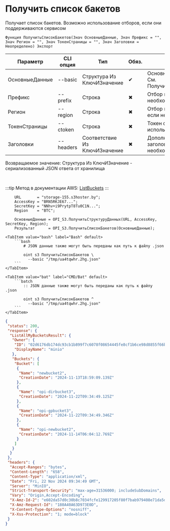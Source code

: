 ﻿---
sidebar_position: 12
description: Получить список бакетов и другие функции для работы с S3 в Открытом пакете интеграций - бесплатной open-source библиотеке интеграций для 1С:Предприятие 8, OneScript и CLI
keywords: [1C, 1С, 1С:Предприятие, 1С:Предприятие 8.3, API, Интеграция, Сервисы, Обмен, OneScript, CLI, S3]
---


# Получить список бакетов
 Получает список бакетов. Возможно использование отборов, если они поддерживаются сервисом



`Функция ПолучитьСписокБакетов(Знач ОсновныеДанные, Знач Префикс = "", Знач Регион = "", Знач ТокенСтраницы = "", Знач Заголовки = Неопределено) Экспорт`

  | Параметр | CLI опция | Тип | Обяз. | Назначение |
  |-|-|-|-|-|
  | ОсновныеДанные | --basic | Структура Из КлючИЗначение | &#x2714; | Основные данные запроса. См. ПолучитьСтруктуруДанных |
  | Префикс | --prefix | Строка | &#x2716; | Отбор по префиксу, если необходимо |
  | Регион | --region | Строка | &#x2716; | Отбор по региону бакета, если необходимо |
  | ТокенСтраницы | --ctoken | Строка | &#x2716; | Токен страницы, если используется пагинация |
  | Заголовки | --headers | Соответствие Из КлючИЗначение | &#x2716; | Дополнительные заголовки запроса, если необходимо |

  
  Возвращаемое значение:   Структура Из КлючИЗначение - сериализованный JSON ответа от хранилища

<br/>

:::tip
Метод в документации AWS: [ListBuckets](https://docs.aws.amazon.com/AmazonS3/latest/API/API_ListBuckets.html)
:::
<br/>



```bsl title="Пример использования для 1С:Предприятие/OneScript"
    URL       = "storage-155.s3hoster.by";
    AccessKey = "BRN5RKJE67...";
    SecretKey = "NNhv+i9PrytpT8Tu0C1N...";
    Region    = "BTC";

    ОсновныеДанные = OPI_S3.ПолучитьСтруктуруДанных(URL, AccessKey, SecretKey, Region);
    Результат      = OPI_S3.ПолучитьСписокБакетов(ОсновныеДанные);
```
    

 <Tabs>
  
    <TabItem value="bash" label="Bash" default>
        ```bash
            # JSON данные также могут быть переданы как путь к файлу .json
            
            oint s3 ПолучитьСписокБакетов \
              --basic "/tmp/ua4tqwhr.2hg.json"
        ```
    </TabItem>
  
    <TabItem value="bat" label="CMD/Bat" default>
        ```batch
            :: JSON данные также могут быть переданы как путь к файлу .json
            
            oint s3 ПолучитьСписокБакетов ^
              --basic "/tmp/ua4tqwhr.2hg.json"
        ```
    </TabItem>
</Tabs>


```json title="Результат"
{
 "status": 200,
 "response": {
  "ListAllMyBucketsResult": {
   "Owner": {
    "ID": "02d6176db174dc93cb1b899f7c6078f08654445fe8cf1b6ce98d8855f66bdbf4",
    "DisplayName": "minio"
   },
   "Buckets": {
    "Bucket": [
     {
      "Name": "newbucket2",
      "CreationDate": "2024-11-13T18:59:09.139Z"
     },
     {
      "Name": "opi-dirbucket3",
      "CreationDate": "2024-11-22T09:34:49.125Z"
     },
     {
      "Name": "opi-gpbucket3",
      "CreationDate": "2024-11-22T09:34:49.346Z"
     },
     {
      "Name": "opi-newbucket2",
      "CreationDate": "2024-11-14T06:04:12.769Z"
     }
    ]
   }
  }
 },
 "headers": {
  "Accept-Ranges": "bytes",
  "Content-Length": "658",
  "Content-Type": "application/xml",
  "Date": "Fri, 22 Nov 2024 09:34:49 GMT",
  "Server": "MinIO",
  "Strict-Transport-Security": "max-age=31536000; includeSubDomains",
  "Vary": "Origin,Accept-Encoding",
  "X-Amz-Id-2": "e602da57d0c30b8c7034fcfe129917205f80f7bab979408e71da5d1441c85e79",
  "X-Amz-Request-Id": "180A40A63D973E0D",
  "X-Content-Type-Options": "nosniff",
  "X-Xss-Protection": "1; mode=block"
 }
}
```
